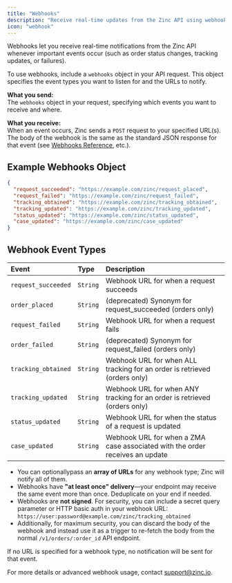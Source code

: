 ```yaml
---
title: "Webhooks"
description: "Receive real-time updates from the Zinc API using webhooks."
icon: "webhook"
---
```


Webhooks let you receive real-time notifications from the Zinc API whenever important events occur (such as order status changes, tracking updates, or failures).

To use webhooks, include a `webhooks` object in your API request. This object specifies the event types you want to listen for and the URLs to notify.

**What you send:**  
The `webhooks` object in your request, specifying which events you want to receive and where.

**What you receive:**  
When an event occurs, Zinc sends a `POST` request to your specified URL(s). The body of the webhook is the same as the standard JSON response for that event (see [Webhooks Reference](/object-reference/webhooks), etc.).

## Example Webhooks Object

```json
{
  "request_succeeded": "https://example.com/zinc/request_placed",
  "request_failed": "https://example.com/zinc/request_failed",
  "tracking_obtained": "https://example.com/zinc/tracking_obtained",
  "tracking_updated": "https://example.com/zinc/tracking_updated",
  "status_updated": "https://example.com/zinc/status_updated",
  "case_updated": "https://example.com/zinc/case_updated"
}
```

## Webhook Event Types

| Event           | Type   | Description                                                                                   |
|:---------------------|:--------|:-----------------------------------------------------------------------------------------------|
| `request_succeeded`   | `String` | Webhook URL for when a request succeeds                                                       |
| `order_placed`        | `String` | (deprecated) Synonym for request_succeeded (orders only)                                      |
| `request_failed`      | `String` | Webhook URL for when a request fails                                                          |
| `order_failed`        | `String` | (deprecated) Synonym for request_failed (orders only)                                         |
| `tracking_obtained`   | `String` | Webhook URL for when ALL tracking for an order is retrieved (orders only)                     |
| `tracking_updated`    | `String` | Webhook URL for when ANY tracking for an order is retrieved (orders only)                     |
| `status_updated`      | `String` | Webhook URL for when the status of a request is updated                                       |
| `case_updated`        | `String` | Webhook URL for when a ZMA case associated with the order receives an update                  |

- You can optionallypass an **array of URLs** for any webhook type; Zinc will notify all of them.
- Webhooks have **"at least once" delivery**—your endpoint may receive the same event more than once. Deduplicate on your end if needed.
- Webhooks are **not signed**. For security, you can include a secret query parameter or HTTP basic auth in your webhook URL: `https://user:password@example.com/zinc/tracking_obtained`
- Additionally, for maximum security, you can discard the body of the webhook and instead use it as a trigger to re-fetch the body from the normal `/v1/orders/:order_id` API endpoint.

<Info>
If no URL is specified for a webhook type, no notification will be sent for that event.
</Info>

For more details or advanced webhook usage, contact [support@zinc.io](mailto:support@zinc.io).